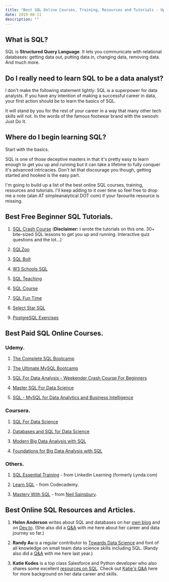```yaml
---
title: "Best SQL Online Courses, Training, Resources and Tutorials - Updated 2019"
date: 2019-08-11
description: ""
---
```

## What is SQL?

SQL is **Structured Query Language**. It lets you communicate with relational databases: getting data out, putting data in, changing data, removing data. And much more.

## Do I really need to learn SQL to be a data analyst?

I don't make the following statement lightly: SQL is a superpower for data analysts. If you have any intention of making a successful career in data, your first action should be to learn the basics of SQL.

It will stand by you for the rest of your career in a way that many other tech skills will not. In the words of the famous footwear brand with the swoosh: Just Do It.

## Where do I begin learning SQL?

Start with the basics.

SQL is one of those deceptive masters in that it's pretty easy to learn enough to get you up and running but it can take a lifetime to fully conquer it's advanced intricacies. Don't let that discourage you though, getting started and hooked is the easy part.

I'm going to build up a list of the best online SQL courses, training, resources and tutorials. I'll keep adding to it over time so feel free to drop me a note (alan AT simpleanalytical DOT com) if your favourite resource is missing.

## Best Free Beginner SQL Tutorials.

1. [SQL Crash Course](https://sqlcrashcourse.com)
(**Disclaimer:** I wrote the tutorials on this one. 30+ bite-sized SQL lessons to get you up and running. Interactive quiz questions and the lot...)

2. [SQLZoo](https://sqlzoo.net/)

3. [SQL Bolt](https://sqlbolt.com)

4. [W3 Schools SQL](https://w3schools.com/sql/)

5. [SQL Teaching](http://sqlteaching.com)

6. [SQL Course](http://www.sqlcourse.com)

7. [SQL Fun Time](https://www.sqlfuntime.com/)

8. [Select Star SQL](https://selectstarsql.com/)

9. [PostgreSQL Exercises](https://pgexercises.com/)

## Best Paid SQL Online Courses.

### Udemy.

1. [The Complete SQL Bootcamp](https://www.udemy.com/the-complete-sql-bootcamp/)

2. [The Ultimate MySQL Bootcamp](https://www.udemy.com/the-ultimate-mysql-bootcamp-go-from-sql-beginner-to-expert/)

3. [SQL For Data Analysis - Weekender Crash Course For Beginners](https://www.udemy.com/sql-for-newbs/) 

4. [Master SQL For Data Science](https://www.udemy.com/master-sql-for-data-science/)

5. [SQL - MySQL for Data Analytics and Business Intelligence](https://www.udemy.com/sql-mysql-for-data-analytics-and-business-intelligence/)

### Coursera.

1. [SQL For Data Science](https://www.coursera.org/learn/sql-for-data-science)

2. [Databases and SQL for Data Science](https://www.coursera.org/learn/sql-data-science)

3. [Modern Big Data Analysis with SQL](https://www.coursera.org/specializations/cloudera-big-data-analysis-sql)

4. [Foundations for Big Data Analysis with SQL](https://www.coursera.org/learn/foundations-big-data-analysis-sql)

### Others.

1. [SQL Essential Training](https://www.linkedin.com/learning/sql-essential-training-2) - from Linkedin Learning (formerly Lynda.com)

2. [Learn SQL](https://www.codecademy.com/learn/learn-sql) - from Codecademy.

3. [Mastery With SQL](https://www.masterywithsql.com/) - from [Neil Sainsbury](https://www.masterywithdata.com/).


## Best Online SQL Resources and Articles.

1. **Helen Anderson** writes about SQL and databases on her [own blog](http://www.helenanderson.co.nz/) and on [Dev.to](https://dev.to/helenanders26). (She also did a [Q&A](https://alanhylands.com/analysts-assemble-qa-helen-anderson) with me here about her career and data journey so far.)

2. **Randy Au** is a regular contributor to [Towards Data Science](https://towardsdatascience.com/@Randy_Au) and font of all knowledge on small team data science skills including SQL. (Randy also did a [Q&A](https://alanhylands.com/analysts-assemble-qa-randy-au) with me here last year.)

3. **Katie Kodes** is a top class Salesforce and Python developer who also shares some excellent [resources on SQL](https://katiekodes.com/sql-every-join/). Check out [Katie's Q&A](https://alanhylands.com/analysts-assemble-qa-with-katie-kodes) here for more background on her data career and skills.